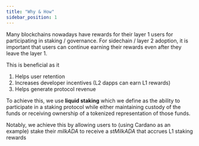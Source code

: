 ```yaml
---
title: "Why & How"
sidebar_position: 1
---
```


Many blockchains nowadays have rewards for their layer 1 users for participating in staking / governance. For sidechain / layer 2 adoption, it is important that users can continue earning their rewards even after they leave the layer 1.

This is beneficial as it
1. Helps user retention
2. Increases developer incentives (L2 dapps can earn L1 rewards)
3. Helps generate protocol revenue

To achieve this, we use **liquid staking** which we define as the ability to participate in a staking protocol while either maintaining custody of the funds or receiving ownership of a tokenized representation of those funds.

Notably, we achieve this by allowing users to (using Cardano as an example) stake their *milkADA* to receive a *stMilkADA* that accrues L1 staking rewards 
